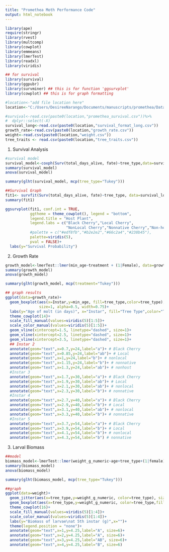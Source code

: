 ---
title: "Promethea Moth Performance Code"
output: html_notebook
---

```{r libraries}
library(ape)
require(stringr)
library(rvest)
library(multcomp)
library(cowplot)
library(emmeans)
library(lmerTest)
library(readxl)
library(viridis)

## for survival
library(survival)
library(ggpubr)
library(survminer) ## this is for function 'ggsurvplot'
library(cowplot) ## this is for graph formatting

```

```{r data}
#location<-"add file location here"
location<-"C:/Users/DesireeNarango/Documents/manuscripts/promethea/Data/"

#survival<-read.csv(paste0(location,"promethea_survival.csv"))%>%
#  dplyr::select(-X)
survival_long<-read.csv(paste0(location,"survival_format_long.csv"))
growth_rate<-read.csv(paste0(location,"growth_rate.csv"))
weight<-read.csv(paste0(location,"weight.csv"))
tree_traits <- read.csv(paste0(location,"tree_traits.csv"))

```
1) Survival Analysis
```{r}
#survival model
survival_model<-coxph(Surv(total_days_alive, fate)~tree_type,data=survival_long)
summary(survival_model)
anova(survival_model)

summary(glht(survival_model, mcp(tree_type="Tukey")))

##Survival Graph
fit1<- survfit(Surv(total_days_alive, fate)~tree_type, data=survival_long)
summary(fit1)

ggsurvplot(fit1, conf.int = TRUE,
           ggtheme = theme_cowplot(), legend = "bottom", 
           legend.title = "Host Plant",
           legend.labs = c("Black Cherry","Local Cherry",
                           "NonLocal Cherry","Nonnative Cherry","Non-host"),
           #palette = c("#edf8fb","#b2e2e2","#66c2a4","#238b45"), 
           palette=viridis(5),
           pval = FALSE)+
  labs(y="Survival Probability")
```
2) Growth Rate
```{r}
growth_model<-lmerTest::lmer(min_age~treatment + (1|Female), data=growth_rate)
summary(growth_model)
anova(growth_model)

summary(glht(growth_model, mcp(treatment="Tukey")))

## graph results
ggplot(data=growth_rate)+
  geom_boxplot(aes(x=Instar,y=min_age, fill=tree_type,color=tree_type), 
               size=1, alpha=0.5, width=0.75)+
  labs(y="Age of molt (in days)", x="Instar", fill="Tree Type",color="Tree Type")+
  theme_cowplot(14)+
  scale_fill_manual(values=viridis(5)[1:5])+
  scale_color_manual(values=viridis(5)[1:5])+
  geom_vline(xintercept=1.5, linetype="dashed", size=1)+
  geom_vline(xintercept=2.5, linetype="dashed", size=1)+
  geom_vline(xintercept=3.5, linetype="dashed", size=1)+
  ## Instar 2
  annotate(geom="text",x=0.7,y=24,label="a")+ # Black Cherry
  annotate(geom="text",x=0.85,y=24,label="ab")+ # Local
  annotate(geom="text",x=1,y=24,label="b")+ # nonlocal
  annotate(geom="text",x=1.15,y=24,label="b")+ # nonnative
  annotate(geom="text",x=1.3,y=24,label="ab")+ # nonhost
  #Instar 3
  annotate(geom="text",x=1.7,y=30,label="a")+ # Black Cherry
  annotate(geom="text",x=1.9,y=30,label="ab")+ # Local
  annotate(geom="text",x=2.1,y=30,label="ab")+ # nonlocal
  annotate(geom="text",x=2.3,y=30,label="b")+ # nonnative
  #Instar 4
  annotate(geom="text",x=2.7,y=40,label="a")+ # Black Cherry
  annotate(geom="text",x=2.9,y=40,label="b")+ # Local
  annotate(geom="text",x=3.1,y=40,label="ab")+ # nonlocal
  annotate(geom="text",x=3.3,y=40,label="b")+ # nonnative
  #Instar 5
  annotate(geom="text",x=3.7,y=54,label="a")+ # Black Cherry
  annotate(geom="text",x=3.9,y=54,label="b")+ # Local
  annotate(geom="text",x=4.1,y=54,label="b")+ # nonlocal
  annotate(geom="text",x=4.3,y=54,label="b") # nonnative
```
3) Larval Biomass
```{r}
##model
biomass_model<-lmerTest::lmer(weight_g_numeric~age+tree_type+(1|female),data=weight)
summary(biomass_model)
anova(biomass_model)

summary(glht(biomass_model, mcp(tree_type="Tukey")))

##graph
ggplot(data=weight)+
  geom_jitter(aes(x=tree_type,y=weight_g_numeric, color=tree_type), size=4,alpha=0.5)+
  geom_boxplot(aes(x=tree_type,y=weight_g_numeric, color=tree_type,fill=tree_type),size=1.5,alpha=0.25)+
  theme_cowplot(16)+
  scale_fill_manual(values=viridis(5)[1:4])+
  scale_color_manual(values=viridis(5)[1:4])+
  labs(y="Biomass of larvae\nat 5th instar (g)",x="")+
  theme(legend.position = "none")+
  annotate(geom="text",x=1,y=4.25,label="A", size=6)+
  annotate(geom="text",x=2,y=4.25,label="A", size=6)+
  annotate(geom="text",x=3,y=4.25,label="AB", size=6)+
  annotate(geom="text",x=4,y=4.25,label="B", size=6)

```